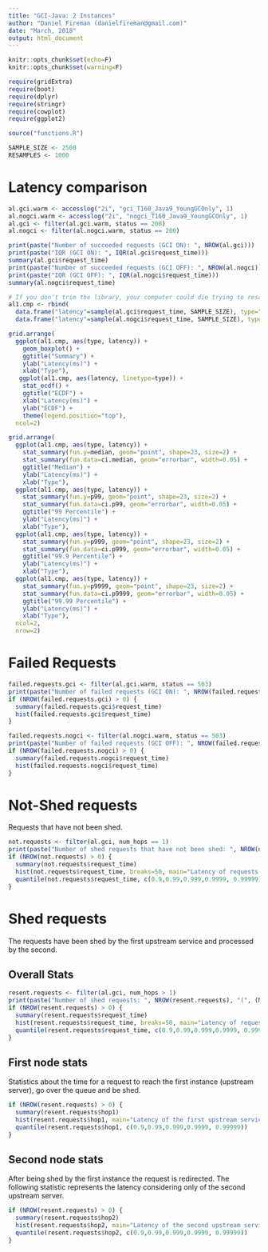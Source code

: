 ```yaml
---
title: "GCI-Java: 2 Instances"
author: "Daniel Fireman (danielfireman@gmail.com)"
date: "March, 2018"
output: html_document
---
```


```r
knitr::opts_chunk$set(echo=F)
knitr::opts_chunk$set(warning=F)

require(gridExtra)
require(boot)
require(dplyr)
require(stringr)
require(cowplot)
require(ggplot2)

source("functions.R")

SAMPLE_SIZE <- 2500
RESAMPLES <- 1000
```

# Latency comparison

```r
al.gci.warm <- accesslog("2i", "gci_T160_Java9_YoungGCOnly", 1)
al.nogci.warm <- accesslog("2i", "nogci_T160_Java9_YoungGCOnly", 1)
al.gci <- filter(al.gci.warm, status == 200)
al.nogci <- filter(al.nogci.warm, status == 200)

print(paste("Number of succeeded requests (GCI ON): ", NROW(al.gci)))
print(paste("IQR (GCI ON): ", IQR(al.gci$request_time)))
summary(al.gci$request_time)
print(paste("Number of succeeded requests (GCI OFF): ", NROW(al.nogci)))
print(paste("IQR (GCI OFF): ", IQR(al.nogci$request_time)))
summary(al.nogci$request_time)
```


```r
# If you don't trim the library, your computer could die trying to resample.
al1.cmp <- rbind(
  data.frame("latency"=sample(al.gci$request_time, SAMPLE_SIZE), type="GCI ON"),
  data.frame("latency"=sample(al.nogci$request_time, SAMPLE_SIZE), type="GCI OFF"))

grid.arrange(
  ggplot(al1.cmp, aes(type, latency)) +
    geom_boxplot() +
    ggtitle("Summary") +
    ylab("Latency(ms)") +
    xlab("Type"),
   ggplot(al1.cmp, aes(latency, linetype=type)) +
    stat_ecdf() +
    ggtitle("ECDF") +
    xlab("Latency(ms)") +
    ylab("ECDF") +
    theme(legend.position="top"),
  ncol=2)

grid.arrange(
  ggplot(al1.cmp, aes(type, latency)) +
    stat_summary(fun.y=median, geom="point", shape=23, size=2) +
    stat_summary(fun.data=ci.median, geom="errorbar", width=0.05) +
    ggtitle("Median") +
    ylab("Latency(ms)") +
    xlab("Type"),
  ggplot(al1.cmp, aes(type, latency)) +
    stat_summary(fun.y=p99, geom="point", shape=23, size=2) +
    stat_summary(fun.data=ci.p99, geom="errorbar", width=0.05) +
    ggtitle("99 Percentile") +
    ylab("Latency(ms)") +
    xlab("Type"),
  ggplot(al1.cmp, aes(type, latency)) +
    stat_summary(fun.y=p999, geom="point", shape=23, size=2) +
    stat_summary(fun.data=ci.p999, geom="errorbar", width=0.05) +
    ggtitle("99.9 Percentile") +
    ylab("Latency(ms)") +
    xlab("Type"),
  ggplot(al1.cmp, aes(type, latency)) +
    stat_summary(fun.y=p9999, geom="point", shape=23, size=2) +
    stat_summary(fun.data=ci.p9999, geom="errorbar", width=0.05) +
    ggtitle("99.99 Percentile") +
    ylab("Latency(ms)") +
    xlab("Type"),
  ncol=2,
  nrow=2)
```

# Failed Requests

```r
failed.requests.gci <- filter(al.gci.warm, status == 503)
print(paste("Number of failed requests (GCI ON): ", NROW(failed.requests.gci), "(", (NROW(failed.requests.gci)/NROW(al.gci))*100, "% )"))
if (NROW(failed.requests.gci) > 0) {
  summary(failed.requests.gci$request_time)
  hist(failed.requests.gci$request_time)
}

failed.requests.nogci <- filter(al.nogci.warm, status == 503)
print(paste("Number of failed requests (GCI OFF): ", NROW(failed.requests.nogci), "(", (NROW(failed.requests.nogci)/NROW(al.nogci))*100, "% )"))
if (NROW(failed.requests.nogci) > 0) {
  summary(failed.requests.nogci$request_time)
  hist(failed.requests.nogci$request_time)
}
```

# Not-Shed requests

Requests that have not been shed.

```r
not.requests <- filter(al.gci, num_hops == 1)
print(paste("Number of shed requests that have not been shed: ", NROW(not.requests), "(", (NROW(not.requests)/NROW(al.gci))*100,"%)"))
if (NROW(not.requests) > 0) {
  summary(not.requests$request_time)
  hist(not.requests$request_time, breaks=50, main="Latency of requests that have been shed", xlab="Latency (ms)")
  quantile(not.requests$request_time, c(0.9,0.99,0.999,0.9999, 0.99999))
}
```

# Shed requests

The requests have been shed by the first upstream service and processed by the second.

## Overall Stats

```r
resent.requests <- filter(al.gci, num_hops > 1)
print(paste("Number of shed requests: ", NROW(resent.requests), "(", (NROW(resent.requests)/NROW(al.gci))*100,"%)"))
if (NROW(resent.requests) > 0) {
  summary(resent.requests$request_time)
  hist(resent.requests$request_time, breaks=50, main="Latency of requests that have been shed", xlab="Latency (ms)")
  quantile(resent.requests$request_time, c(0.9,0.99,0.999,0.9999, 0.99999))
}
```
## First node stats
Statistics about the time for a request to reach the first instance (upstream
server), go over the queue and be shed.

```r
if (NROW(resent.requests) > 0) {
  summary(resent.requests$hop1)
  hist(resent.requests$hop1, main="Latency of the first upstream service (shed)", xlab="Latency (ms)")
  quantile(resent.requests$hop1, c(0.9,0.99,0.999,0.9999, 0.99999))
}
```

## Second node stats

After being shed by the first instance the request is redirected. The following
statistic represents the latency considering only of the second upstream server.

```r
if (NROW(resent.requests) > 0) {
  summary(resent.requests$hop2)
  hist(resent.requests$hop2, main="Latency of the second upstream service (shed)", xlab="Latency (ms)")
  quantile(resent.requests$hop2, c(0.9,0.99,0.999,0.9999, 0.99999))
}
```
